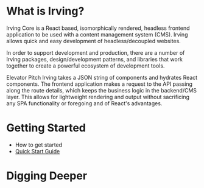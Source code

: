 <Meta title="Intro|Introduction" />

# What is Irving?
Irving Core is a React based, isomorphically rendered, headless frontend application to be used with a content management system (CMS). Irving allows quick and easy development of headless/decoupled websites.

In order to support development and production, there are a number of Irving packages, design/development patterns, and libraries that work together to create a powerful ecosystem of development tools.

Elevator Pitch
Irving takes a JSON string of components and hydrates React components. The frontend application makes a request to the API passing along the route details, which keeps the business logic in the backend/CMS layer. This allows for lightweight rendering and output without sacrificing any SPA functionality or foregoing and of React's advantages.

# Getting Started
* How to get started
* [Quick Start Guide](/?path=/docs/intro-quick-start--page)

# Digging Deeper